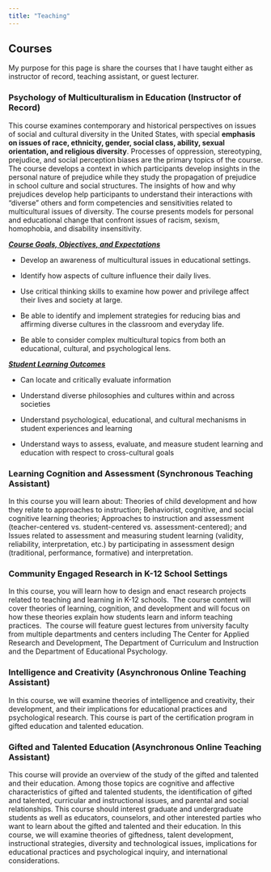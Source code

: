 ```yaml
---
title: "Teaching"
---
```


## Courses

My purpose for this page is share the courses that I have taught either as instructor of record, teaching assistant, or guest lecturer.

### Psychology of Multiculturalism in Education (Instructor of Record)

This course examines contemporary and historical perspectives on issues of social and cultural diversity in the United States, with special **emphasis on issues of race, ethnicity, gender, social class, ability, sexual orientation, and religious diversity**. Processes of oppression, stereotyping, prejudice, and social perception biases are the primary topics of the course. The course develops a context in which participants develop insights in the personal nature of prejudice while they study the propagation of prejudice in school culture and social structures. The insights of how and why prejudices develop help participants to understand their interactions with "diverse" others and form competencies and sensitivities related to multicultural issues of diversity. The course presents models for personal and educational change that confront issues of racism, sexism, homophobia, and disability insensitivity.

[***Course Goals, Objectives, and Expectations***]{.underline}

-   Develop an awareness of multicultural issues in educational settings.

-   Identify how aspects of culture influence their daily lives.

-   Use critical thinking skills to examine how power and privilege affect their lives and society at large. 

-   Be able to identify and implement strategies for reducing bias and affirming diverse cultures in the classroom and everyday life. 

-   Be able to consider complex multicultural topics from both an educational, cultural, and psychological lens.

[***Student Learning Outcomes***]{.underline}

-   Can locate and critically evaluate information

-   Understand diverse philosophies and cultures within and across societies

-   Understand psychological, educational, and cultural mechanisms in student experiences and learning

-   Understand ways to assess, evaluate, and measure student learning and education with respect to cross-cultural goals

### Learning Cognition and Assessment (Synchronous Teaching Assistant)

In this course you will learn about: Theories of child development and how they relate to approaches to instruction; Behaviorist, cognitive, and social cognitive learning theories; Approaches to instruction and assessment (teacher-centered vs. student-centered vs. assessment-centered); and Issues related to assessment and measuring student learning (validity, reliability, interpretation, etc.) by participating in assessment design (traditional, performance, formative) and interpretation.

### Community Engaged Research in K-12 School Settings

In this course, you will learn how to design and enact research projects related to teaching and learning in K-12 schools.  The course content will cover theories of learning, cognition, and development and will focus on how these theories explain how students learn and inform teaching practices.  The course will feature guest lectures from university faculty from multiple departments and centers including The Center for Applied Research and Development, The Department of Curriculum and Instruction and the Department of Educational Psychology.

### Intelligence and Creativity (Asynchronous Online Teaching Assistant)

In this course, we will examine theories of intelligence and creativity, their development, and their implications for educational practices and psychological research. This course is part of the certification program in gifted education and talented education. 

### Gifted and Talented Education (Asynchronous Online Teaching Assistant)

This course will provide an overview of the study of the gifted and talented and their education. Among those topics are cognitive and affective characteristics of gifted and talented students, the identification of gifted and talented, curricular and instructional issues, and parental and social relationships. This course should interest graduate and undergraduate students as well as educators, counselors, and other interested parties who want to learn about the gifted and talented and their education. In this course, we will examine theories of giftedness, talent development, instructional strategies, diversity and technological issues, implications for educational practices and psychological inquiry, and international considerations.
